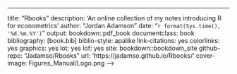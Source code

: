 ---
title: "Rbooks"
description: 'An online collection of my notes introducing R for econometrics'
author: "Jordan Adamson"
date: "`r format(Sys.time(), '%d.%m.%Y')`"
output: bookdown::pdf_book
documentclass: book
bibliography: [book.bib]
biblio-style: apalike
link-citations: yes
colorlinks: yes
graphics: yes
lot: yes
lof: yes
site: bookdown::bookdown_site
github-repo: "Jadamso/Rbooks"
url: 'https\://jadamso.github.io/Rbooks/'
cover-image: Figures_Manual/Logo.png
-->


<!--
## To Create Book
Rscript -e "bookdown::render_book('index.Rmd', 'bookdown::gitbook')"

## To Copy File
cp -r Templates docs/Templates

## To Upload Book Online
git add . 
git commit -m ''

## See also https://github.com/Jadamso/Rbooks
-->


